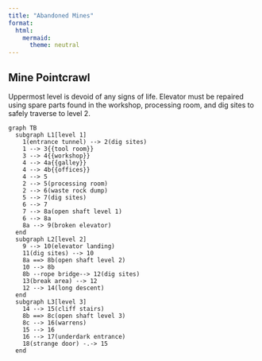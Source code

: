 ```yaml
---
title: "Abandoned Mines"
format:
  html:
    mermaid:
      theme: neutral
---
```


## Mine Pointcrawl
Uppermost level is devoid of any signs of life. Elevator must be repaired using spare parts
found in the workshop, processing room, and dig sites to safely traverse to level 2.

```mermaid
graph TB
  subgraph L1[level 1]
    1(entrance tunnel) --> 2(dig sites)
    1 --> 3{{tool room}}
    3 --> 4{{workshop}}
    4 --> 4a{{galley}}
    4 --> 4b{{offices}}
    4 --> 5
    2 --> 5(processing room)
    2 --> 6(waste rock dump)
    5 --> 7(dig sites)
    6 --> 7
    7 --> 8a(open shaft level 1)
    6 --> 8a
    8a --> 9(broken elevator)
  end
  subgraph L2[level 2]
    9 --> 10(elevator landing)
    11(dig sites) --> 10
    8a ==> 8b(open shaft level 2)
    10 --> 8b 
    8b --rope bridge--> 12(dig sites)
    13(break area) --> 12
    12 --> 14(long descent)
  end
  subgraph L3[level 3]
    14 --> 15(cliff stairs)
    8b ==> 8c(open shaft level 3)
    8c --> 16(warrens)
    15 --> 16
    16 --> 17(underdark entrance)
    18(strange door) -.-> 15
  end  
```
